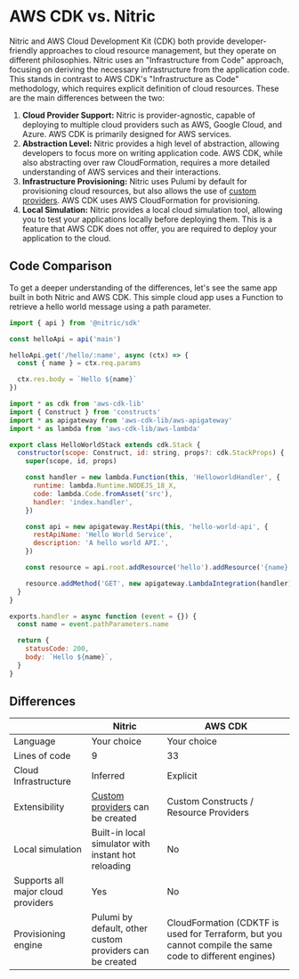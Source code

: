 
# AWS CDK vs. Nitric

Nitric and AWS Cloud Development Kit (CDK) both provide developer-friendly approaches to cloud resource management, but they operate on different philosophies.
Nitric uses an "Infrastructure from Code" approach, focusing on deriving the necessary infrastructure from the application code.
This stands in contrast to AWS CDK's "Infrastructure as Code" methodology, which requires explicit definition of cloud resources.
These are the main differences between the two:

1. **Cloud Provider Support:** Nitric is provider-agnostic, capable of deploying to multiple cloud providers such as AWS, Google Cloud, and Azure. AWS CDK is primarily designed for AWS services.
2. **Abstraction Level:** Nitric provides a high level of abstraction, allowing developers to focus more on writing application code. AWS CDK, while also abstracting over raw CloudFormation, requires a more detailed understanding of AWS services and their interactions.
3. **Infrastructure Provisioning:** Nitric uses Pulumi by default for provisioning cloud resources, but also allows the use of [custom providers](/reference/providers/custom/building-custom-provider). AWS CDK uses AWS CloudFormation for provisioning.
4. **Local Simulation:** Nitric provides a local cloud simulation tool, allowing you to test your applications locally before deploying them. This is a feature that AWS CDK does not offer, you are required to deploy your application to the cloud.

## Code Comparison

To get a deeper understanding of the differences, let's see the same app built in both Nitric and AWS CDK. This simple cloud app uses a Function to retrieve a hello world message using a path parameter.

<CodeGroup compare>

```javascript {{title: 'Nitric', label: 'hello.ts' }}
import { api } from '@nitric/sdk'

const helloApi = api('main')

helloApi.get('/hello/:name', async (ctx) => {
  const { name } = ctx.req.params

  ctx.res.body = `Hello ${name}`
})
```

```javascript {{title: 'AWS CDK', label: 'lib/hello-stack.ts'}}
import * as cdk from 'aws-cdk-lib'
import { Construct } from 'constructs'
import * as apigateway from 'aws-cdk-lib/aws-apigateway'
import * as lambda from 'aws-cdk-lib/aws-lambda'

export class HelloWorldStack extends cdk.Stack {
  constructor(scope: Construct, id: string, props?: cdk.StackProps) {
    super(scope, id, props)

    const handler = new lambda.Function(this, 'HelloworldHandler', {
      runtime: lambda.Runtime.NODEJS_18_X,
      code: lambda.Code.fromAsset('src'),
      handler: 'index.handler',
    })

    const api = new apigateway.RestApi(this, 'hello-world-api', {
      restApiName: 'Hello World Service',
      description: 'A hello world API.',
    })

    const resource = api.root.addResource('hello').addResource('{name}')

    resource.addMethod('GET', new apigateway.LambdaIntegration(handler))
  }
}
```

```javascript {{title: 'AWS CDK', label: 'src/index.js'}}
exports.handler = async function (event = {}) {
  const name = event.pathParameters.name

  return {
    statusCode: 200,
    body: `Hello ${name}`,
  }
}
```

</CodeGroup>

## Differences

|                                    | Nitric                                                                                  | AWS CDK                                                                                                 |
| ---------------------------------- | --------------------------------------------------------------------------------------- | ------------------------------------------------------------------------------------------------------- |
| Language                           | Your choice                                                                             | Your choice                                                                                             |
| Lines of code                      | 9                                                                                       | 33                                                                                                      |
| Cloud Infrastructure               | Inferred                                                                                | Explicit                                                                                                |
| Extensibility                      | [Custom providers](/reference/providers/custom/building-custom-provider) can be created | Custom Constructs / Resource Providers                                                                  |
| Local simulation                   | Built-in local simulator with instant hot reloading                                     | No                                                                                                      |
| Supports all major cloud providers | Yes                                                                                     | No                                                                                                      |
| Provisioning engine                | Pulumi by default, other custom providers can be created                                | CloudFormation (CDKTF is used for Terraform, but you cannot compile the same code to different engines) |
